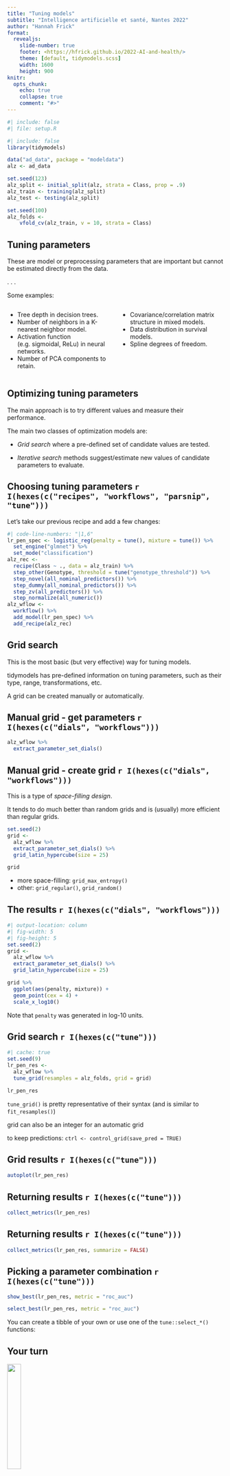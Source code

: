 ```yaml
---
title: "Tuning models"
subtitle: "Intelligence artificielle et santé, Nantes 2022"
author: "Hannah Frick"
format: 
  revealjs:
    slide-number: true
    footer: <https://hfrick.github.io/2022-AI-and-health/>
    theme: [default, tidymodels.scss]
    width: 1600
    height: 900
knitr:
  opts_chunk: 
    echo: true
    collapse: true
    comment: "#>"
---
```


```r
#| include: false
#| file: setup.R
```

```r
#| include: false
library(tidymodels)

data("ad_data", package = "modeldata")
alz <- ad_data

set.seed(123)
alz_split <- initial_split(alz, strata = Class, prop = .9)
alz_train <- training(alz_split) 
alz_test <- testing(alz_split)

set.seed(100)
alz_folds <- 
    vfold_cv(alz_train, v = 10, strata = Class)
```

## Tuning parameters

These are model or preprocessing parameters that are important but cannot be estimated directly from the data. 

. . .

Some examples:

::: columns
::: {.column width="50%"}
* Tree depth in decision trees.
* Number of neighbors in a K-nearest neighbor model. 
* Activation function (e.g. sigmoidal, ReLu) in neural networks. 
* Number of PCA components to retain.
:::

::: {.column width="50%"}
* Covariance/correlation matrix structure in mixed models.
* Data distribution in survival models.
* Spline degrees of freedom. 
:::
:::


## Optimizing tuning parameters

The main approach is to try different values and measure their performance. 

The main two classes of optimization models are: 

 * _Grid search_ where a pre-defined set of candidate values are tested. 
 
 * _Iterative search_ methods suggest/estimate new values of candidate parameters to evaluate. 


## Choosing tuning parameters `r I(hexes(c("recipes", "workflows", "parsnip", "tune")))`

Let's take our previous recipe and add a few changes:

```r
#| code-line-numbers: "|1,6"
lr_pen_spec <- logistic_reg(penalty = tune(), mixture = tune()) %>% 
  set_engine("glmnet") %>% 
  set_mode("classification")
alz_rec <- 
  recipe(Class ~ ., data = alz_train) %>% 
  step_other(Genotype, threshold = tune("genotype_threshold")) %>% 
  step_novel(all_nominal_predictors()) %>% 
  step_dummy(all_nominal_predictors()) %>% 
  step_zv(all_predictors()) %>% 
  step_normalize(all_numeric())
alz_wflow <-
  workflow() %>%
  add_model(lr_pen_spec) %>%
  add_recipe(alz_rec)
```

## Grid search

This is the most basic (but very effective) way for tuning models. 

tidymodels has pre-defined information on tuning parameters, such as their type, range, transformations, etc. 

A grid can be created manually or automatically. 


## Manual grid - get parameters `r I(hexes(c("dials", "workflows")))`

```r
alz_wflow %>% 
  extract_parameter_set_dials()
```


## Manual grid - create grid `r I(hexes(c("dials", "workflows")))`

This is a type of _space-filling design_. 

It tends to do much better than random grids and is (usually) more efficient than regular grids. 

```r
set.seed(2)
grid <- 
  alz_wflow %>% 
  extract_parameter_set_dials() %>% 
  grid_latin_hypercube(size = 25)

grid
```

:::{.notes}
- more space-filling: `grid_max_entropy()`
- other: `grid_regular()`, `grid_random()`
:::


## The results `r I(hexes(c("dials", "workflows")))`

```r
#| output-location: column
#| fig-width: 5
#| fig-height: 5
set.seed(2)
grid <- 
  alz_wflow %>% 
  extract_parameter_set_dials() %>% 
  grid_latin_hypercube(size = 25)

grid %>% 
  ggplot(aes(penalty, mixture)) +
  geom_point(cex = 4) +
  scale_x_log10()
```
:::{.notes}
Note that `penalty` was generated in log-10 units. 
:::

## Grid search `r I(hexes(c("tune")))`

```r
#| cache: true
set.seed(9)
lr_pen_res <-
  alz_wflow %>%
  tune_grid(resamples = alz_folds, grid = grid)

lr_pen_res
```

:::{.notes}
`tune_grid()` is pretty representative of their syntax (and is similar to `fit_resamples()`)

grid can also be an integer for an automatic grid

to keep predictions: `ctrl <- control_grid(save_pred = TRUE)`
:::

## Grid results `r I(hexes(c("tune")))`

```r
autoplot(lr_pen_res)
```


## Returning results `r I(hexes(c("tune")))`

```r
collect_metrics(lr_pen_res)
```

## Returning results `r I(hexes(c("tune")))`

```r
collect_metrics(lr_pen_res, summarize = FALSE)
```

## Picking a parameter combination `r I(hexes(c("tune")))`

```r
show_best(lr_pen_res, metric = "roc_auc")

select_best(lr_pen_res, metric = "roc_auc")
```

:::{.notes}
You can create a tibble of your own or use one of the `tune::select_*()` functions: 
:::


## Your turn {transition="slide-in"}

<!-- ![](images/parsnip-flagger.jpg){.absolute top="0" right="0" width="150" height="150"} -->
![](hexes/tidymodels.png){.absolute top="0" right="0" height="25%"}

*Tune the nearest neighbor model.*

```r
#| echo: false
countdown(minutes = 10)
```

---

```r
#| cache: true

knn_spec <-
  nearest_neighbor(neighbors = tune(), weight_func = tune()) %>%
  set_engine("kknn") %>%
  set_mode("classification")

alz_knn_wflow <- workflow() %>%
  add_model(knn_spec) %>%
  add_recipe(alz_rec)

set.seed(9)
knn_res <-
  alz_knn_wflow %>%
  tune_grid(resamples = alz_folds, grid = 25)
```


## Compare to KNN

```r
show_best(lr_pen_res, metric = "roc_auc", n = 3)

show_best(knn_res, metric = "roc_auc", n = 3)
```

## Finalizing the workflow `r I(hexes(c("workflows", "tune")))`

```r
best_auc <- select_best(lr_pen_res, metric = "roc_auc")
best_auc

alz_wflow <- alz_wflow %>% 
  finalize_workflow(best_auc)
```

## The final fit `r I(hexes(c("workflows", "tune")))`

```r
test_res <- alz_wflow %>% 
  last_fit(split = alz_split)
test_res
```

## Compare test set and resampling results `r I(hexes(c("tune")))`

```r
collect_metrics(test_res)

# resampling results
show_best(lr_pen_res, metric = "roc_auc", n = 1)
```

## Final fitted workflow `r hexes("workflows")`

We can extract the final workflow, fit on the training set:

```r
alz_final_fit <- test_res %>% 
  extract_workflow()

# use to predict
predict(alz_final_fit, alz_train[1:3,])
```


## Deploy your model `r hexes("vetiver")`

How do you use your new `tree_fit` model in **production**?

```r
library(vetiver)
v <- vetiver_model(alz_final_fit, "alzheimers")
v
```

Learn more at <https://vetiver.rstudio.com>

## Deploy your model `r hexes("vetiver")`

How do you use your new model `alz_final_fit` in **production**?

```r
library(plumber)
pr() %>%
  vetiver_api(v)
```

Learn more at <https://vetiver.rstudio.com>

## Helpful resources

* Overview of tidymodels with articles covering different use cases: <https://tidymodels.org>
* Tidy Modeling with R book: <https://www.tmwr.org>
* usemodels to create code snippets <https://usemodels.tidymodels.org/>

